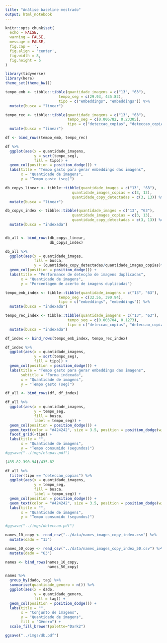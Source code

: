 ```yaml
---
title: "Análise baseline mestrado"
output: html_notebook
---
```


```r
knitr::opts_chunk$set(
  echo = FALSE,
  warning = FALSE,
  message = FALSE,
  fig.cap = '',
  fig.align = 'center',
  fig.width = 8,
  fig.height = 5
)
```


```r
library(tidyverse)
library(here)
theme_set(theme_bw())
```

```r
tempo_emb <- tibble::tibble(quantidade_imagens = c("13", "63"),
                        tempo_seg = c(29.93, 435.82),
                        tipo = c("embeddings", "embeddings")) %>% 
  mutate(busca = "linear")

tempo_rec <- tibble::tibble(quantidade_imagens = c("13", "63"),
                            tempo_seg = c(0.006782, 0.23305),
                            tipo = c("deteccao_copias", "deteccao_copias")) %>% 
  mutate(busca = "linear")

df <- bind_rows(tempo_emb, tempo_rec) 
```


```r
df %>% 
  ggplot(aes(x = quantidade_imagens,
             y = sqrt(tempo_seg),
             fill = tipo)) +
  geom_col(position = position_dodge()) +
  labs(title = "Tempo gasto para gerar embeddings das imagens",
       x = "Quantidade de imagens",
       y = "Tempo gasto (seg)")
```

```r
db_copys_linear <- tibble::tibble(quantidade_images = c("13", "63"),
                              quantidade_images_copias = c(3, 13),
                              quantidade_copy_detectadas = c(3, 13)) %>% 
  mutate(busca = "linear")

db_copys_index <- tibble::tibble(quantidade_images = c("13", "63"),
                              quantidade_images_copias = c(3, 13),
                              quantidade_copy_detectadas = c(3, 13)) %>% 
  mutate(busca = "indexada")


db_all <- bind_rows(db_copys_linear,
                    db_copys_index)
```

```r
db_all %>% 
  ggplot(aes(x = quantidade_images,
             fill = busca,
             y = (quantidade_copy_detectadas/quantidade_images_copias)*100))  +
  geom_col(position = position_dodge()) + 
  labs(title = "Performance de detecção de imagens duplicadas",
       x = "Quantidade de imagens",
       y = "Porcentagem de acerto de imagens duplicadas")
```

```r
tempo_emb_index <- tibble::tibble(quantidade_imagens = c("13", "63"),
                        tempo_seg = c(32.56, 390.94),
                        tipo = c("embeddings", "embeddings")) %>% 
  mutate(busca = "indexada")

tempo_rec_index <- tibble::tibble(quantidade_imagens = c("13", "63"),
                            tempo_seg = c(0.003704, 0.1273),
                            tipo = c("deteccao_copias", "deteccao_copias")) %>% 
  mutate(busca = "indexada")

df_index <- bind_rows(tempo_emb_index, tempo_rec_index)
```

```r
df_index %>% 
  ggplot(aes(x = quantidade_imagens,
             y = sqrt(tempo_seg),
             fill = tipo)) +
  geom_col(position = position_dodge()) +
  labs(title = "Tempo gasto para gerar embeddings das imagens",
       subtitle = "Forma indexada",
       x = "Quantidade de imagens",
       y = "Tempo gasto (seg)")
```

```r
df_all <- bind_rows(df, df_index)
```

```r
df_all %>% 
  ggplot(aes(x = quantidade_imagens,
             y = tempo_seg,
             fill = busca,
             label = tempo_seg)) +
  geom_col(position = position_dodge()) +
  geom_text(color = "#424242", size = 3.5, position = position_dodge(width = .9)) +
  facet_grid(~tipo) +
  labs(title = "",
       x = "Quantidade de imagens",
       y = "Tempo consumido (segundos)")
#ggsave("../imgs/etapas.pdf")
```

```r
(435.82-390.94)/435.82
```

```r
df_all %>% 
  filter(tipo == "deteccao_copias") %>% 
  ggplot(aes(x = quantidade_imagens,
             y = tempo_seg,
             fill = busca,
             label = tempo_seg)) +
  geom_col(position = position_dodge()) +
  geom_text(color = "#424242", size = 3.5, position = position_dodge(width = .9)) +
  labs(title = "",
       x = "Quantidade de imagens",
       y = "Tempo consumido (segundos)")

#ggsave("../imgs/deteccao.pdf")
```


```r
names_10_copy <- read_csv("../data/names_images_copy_index.csv") %>% 
  mutate(dado = "13")

names_50_copy <- read_csv("../data/names_images_copy_index_50.csv") %>% 
  mutate(dado = "63")

names <- bind_rows(names_10_copy,
                   names_50_copy)
```


```r
names %>% 
  group_by(dado, tag) %>% 
  summarise(quantidade_genero = n()) %>% 
  ggplot(aes(x = dado,
             y = quantidade_genero,
             fill = tag)) +
  geom_col(position = position_dodge()) +
  labs(title = "",
       x = "Conjunto de imagens",
       y = "Quantidade de imagens",
       fill = "Gênero") +
  scale_fill_brewer(palette="Dark2")

ggsave("../imgs/db.pdf")
```


